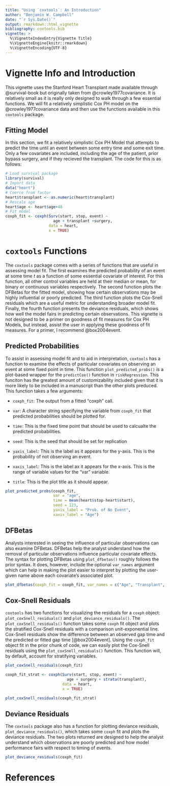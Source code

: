 ```yaml
---
title: "Using `coxtools`: An Introduction"
author: "Benjamin W. Campbell"
date: "`r Sys.Date()`"
output: rmarkdown::html_vignette
bibliography: coxtools.bib
vignette: >
  %\VignetteIndexEntry{Vignette Title}
  %\VignetteEngine{knitr::rmarkdown}
  %\VignetteEncoding{UTF-8}
---
```

# Vignette Info and Introduction
This vignette uses the Stanford Heart Transplant made available through @survival-book but originally taken from @crowley1977covariance.  It is relatively small as it is really only designed to walk through a few essential functions.  We will fit a relatively simplistic Cox PH model on the @crowley1977covariance data and then use the functions available in this `coxtools` package.  

## Fitting Model
In this section, we fit a relatively simplistic Cox PH Model that attempts to predict the time until an event between some entry time and some exit time.  Only a few covariates are included, including the age of the patient, prior bypass surgery, and if they recieved the transplant.  The code for this is as follows:
```r
# Load survival package
library(survival)
# Import data
data("heart")
# Coerce from factor
heart$transplant <- as.numeric(heart$transplant)
# Rescale age
heart$age <- heart$age+48
# Fit model
coxph_fit <- coxph(Surv(start, stop, event) ~
                     age + transplant +surgery,
                   data = heart,
                   x = TRUE)
```

# `coxtools` Functions
The `coxtools` package comes with a series of functions that are useful in assessing model fit.  The first examines the predicted probability of an event at some time *t* as a function of some essential covariate of interest.  For this function, all other control variables are held at their median or mean, for binary or continuous variables respectively.  The second function plots the DFBetas for the fitted model, showing how certain observations may be highly influential or poorly predicted.  The third function plots the Cox-Snell residuals which are a useful metric for understanding broader model fit.  Finally, the fourth function presents the deviance residuals, which shows how well the model fairs in predicting certain observations.  This vignette is not designed to be a primer on goodness of fit measures for Cox PH Models, but instead, assist the user in applying these goodness of fit measures.  For a primer, I recommend @box2004event.  

## Predicted Probabilities
To assist in assessing model fit and to aid in interpretation, `coxtools` has a function to examine the effects of particular covariates on observing an event at some fixed point in time.  This function `plot_predicted_probs()` is a plot-based wrapper for the `predictCox()` function in `riskRegression`.  This funciton has the greatest amount of customizability included given that it is more likely to be included in a manuscript than the other plots preduced.  This function takes a few arguments:

* `coxph_fit`: The output from a fitted "coxph" call.

* `var`: A character string specifying the variable from `coxph_fit` that predicted probabilities should be plotted for.

* `time`: This is the fixed time point that should be used to calcualte the predicted probabilities.

* `seed`: This is the seed that should be set for replication

* `yaxis_label`:  This is the label as it appears for the y-axis.  This is the probability of not observing an event.

* `xaxis_label`: This is the label ax it appears for the x-axis.  This is the range of variable values for the "var" variable.

* `title`: This is the plot title as it should appear.

```r

plot_predicted_probs(coxph_fit,
                     var = "age",
                     time = mean(heart$stop-heart$start),
                     seed = 123,
                     yaxis_label = "Prob. of No Event",
                     xaxis_label = "Age")
```

## DFBetas
Analysts interested in seeing the influence of particular observations can also examine DFBetas.  DFBetas help the analyst understand how the removal of particular observations influence particular covariate effects.  The syntax for plotting DFBetas using `plot_dfbetas()` roughly follows the prior syntax.  It does, however, include the optional `var_names` argument which can help in making the plot easier to interpret by plotting the user-given name above each covariate's associated plot.
```r
plot_dfbetas(coxph_fit = coxph_fit, var_names = c("Age", "Transplant", "Surgery"))
```


## Cox-Snell Residuals
`coxtools` has two functions for visualizing the residuals for a `coxph` object: `plot_coxSnell_residuals()` and `plot_deviance_residuals()`.  The `plot_coxSnell_residuals()` function takes some `coxph` fit object and plots the stratified Cox-Snell residuals with a comparison unit-exponential line.  Cox-Snell residuals show the difference between an observed gap time and the predicted or fitted gap time [@box2004event].  Using the `coxph_fit` object fit in the prior chunk of code, we can easily plot the Cox-Snell residuals using the `plot_coxSnell_residuals()` function.  This function will, by default, account for stratifying variables.

```r
plot_coxSnell_residuals(coxph_fit)

coxph_fit_strat <- coxph(Surv(start, stop, event) ~
                           age + surgery + strata(transplant),
                         data = heart,
                         x = TRUE)

plot_coxSnell_residuals(coxph_fit_strat)
```

## Deviance Residuals
The `coxtools` package also has a function for plotting deviance residuals, `plot_deviance_residuals()`, which takes some `coxph` fit and plots the deviance residuals.  The two plots returned are designed to help the analyst understand which observations are poorly predicted and how model performance fairs with respect to timing of events.  

```r
plot_deviance_residuals(coxph_fit)
```


# References


